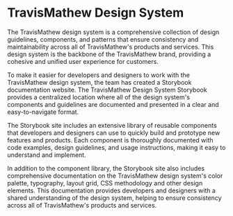 
<Meta title="Docs/Introduction" />

# TravisMathew Design System

The TravisMathew design system is a comprehensive collection of design guidelines, components, and patterns that ensure consistency and maintainability across all of TravisMathew's products and services. This design system is the backbone of the TravisMathew brand, providing a cohesive and unified user experience for customers.

To make it easier for developers and designers to work with the TravisMathew design system, the team has created a Storybook documentation website. The TravisMathew Design System Storybook provides a centralized location where all of the design system's components and guidelines are documented and presented in a clear and easy-to-navigate format.

The Storybook site includes an extensive library of reusable components that developers and designers can use to quickly build and prototype new features and products. Each component is thoroughly documented with code examples, design guidelines, and usage instructions, making it easy to understand and implement.

In addition to the component library, the Storybook site also includes comprehensive documentation on the TravisMathew design system's color palette, typography, layout grid, CSS methodology and other design elements. This documentation provides developers and designers with a shared understanding of the design system, helping to ensure consistency across all of TravisMathew's products and services.
